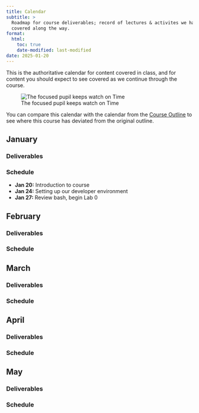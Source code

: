 ```yaml
---
title: Calendar
subtitle: >
  Roadmap for course deliverables; record of lectures & activites we have
  covered along the way.
format:
  html:
    toc: true
    date-modified: last-modified
date: 2025-01-20
---
```


This is the authoritative calendar for content covered in class, and for content
you should expect to see covered as we continue through the course.

::: {.column-margin}
![The focused pupil keeps watch on Time](assets/ticktock.jpg)
:::

You can compare this calendar with the calendar from the [Course Outline]({{< var course.outline >}})
to see where this course has deviated from the original outline.

## January

### Deliverables

<!-- 1. [Lab 0][lab-0]: Due January 31 -->

[lab-0]: https://classroom.github.com/a/SsBGSO3A

### Schedule

- **Jan 20:** Introduction to course
- **Jan 24:** Setting up our developer environment
- **Jan 27:** Review bash, begin Lab 0

## February

### Deliverables

### Schedule

## March

### Deliverables

### Schedule

## April

### Deliverables

### Schedule

## May

### Deliverables

### Schedule
